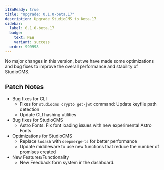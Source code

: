 ```yaml
---
i18nReady: true
title: "Upgrade: 0.1.0-beta.17"
description: Upgrade StudioCMS to Beta.17
sidebar:
  label: 0.1.0-beta.17
  badge:
    text: NEW
    variant: success
  order: 999998
---
```



<QuickUpdate />

No major changes in this version, but we have made some optimizations and bug fixes to improve the overall performance and stability of StudioCMS.

## Patch Notes

- Bug fixes for CLI
  - Fixes for `studiocms crypto get-jwt` command: Update keyfile path detection
  - Update CLI hashing utilities
- Bug fixes for StudioCMS
  - Astro Fonts: Fix font loading issues with new experimental Astro Fonts
- Optimizations for StudioCMS
  - Replace `lodash` with `deepmerge-ts` for better performance
  - Update middleware to use new functions that reduce the number of promises created
- New Features/Functionality
  - New Feedback form system in the dashboard.